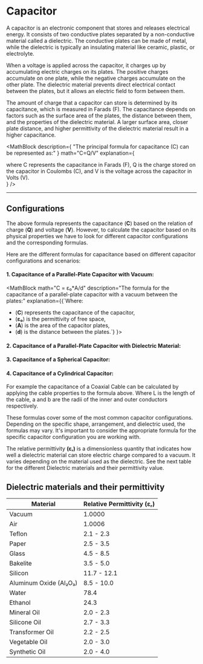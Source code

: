 
# Capacitor

A capacitor is an electronic component that stores and releases electrical energy. It consists of two conductive plates separated by a non-conductive material called a dielectric. The conductive plates can be made of metal, while the dielectric is typically an insulating material like ceramic, plastic, or electrolyte.

When a voltage is applied across the capacitor, it charges up by accumulating electric charges on its plates. The positive charges accumulate on one plate, while the negative charges accumulate on the other plate. The dielectric material prevents direct electrical contact between the plates, but it allows an electric field to form between them.

The amount of charge that a capacitor can store is determined by its capacitance, which is measured in Farads (F). The capacitance depends on factors such as the surface area of the plates, the distance between them, and the properties of the dielectric material. A larger surface area, closer plate distance, and higher permittivity of the dielectric material result in a higher capacitance.

<MathBlock
  description={
    "The principal formula for capacitance (C) can be represented as:"
  }
  math="C=Q/V"
  explanation={
    <div>
      where C represents the capacitance in Farads (F), Q is the charge stored
      on the capacitor in Coulombs (C), and V is the voltage across the
      capacitor in Volts (V).
    </div>
  }
/>

---

## Configurations

The above formula represents the capacitance ($\mathbf{C}$) based on the relation of charge ($\mathbf{Q}$) and voltage ($\mathbf{V}$). However, to calculate the capacitor based on its physical properties we have to look for different capacitor configurations and the corresponding formulas.

Here are the different formulas for capacitance based on different capacitor configurations and scenarios:

#### 1. Capacitance of a Parallel-Plate Capacitor with Vacuum:

<MathBlock
   math="C = ε₀*A/d"
   description="The formula for the capacitance of a parallel-plate capacitor with a vacuum between the plates:"
   explanation={<Mdx>{`Where:

- (**C**) represents the capacitance of the capacitor,
- (**ε₀**) is the permittivity of free space,
- (**A**) is the area of the capacitor plates,
- (**d**) is the distance between the plates.`}
  </Mdx>}>

</MathBlock>

#### 2. Capacitance of a Parallel-Plate Capacitor with Dielectric Material:

<MathBlock
  explanation="Additionally to the formula above the (εᵣ) represents the permittivity of the dielectricum."
  math="C=ε₀εᵣ*A/d"
/>

#### 3. Capacitance of a Spherical Capacitor:

<MathBlock
  explanation="Where R₁ and R₂ are the radii of the inner and outer spheres respectively"
  math="C = 4π*ε₀εᵣ*R₁R₂/(R₁-R₂)"
/>

#### 4. Capacitance of a Cylindrical Capacitor:

<MathBlock
  math="C=2π*ε₀εᵣ*L/ln(b/a)"
  explanation="Where L is the length of the cylinder, a and b are the radii of the inner and outer cylinders respectively."
/>

For example the capacitance of a Coaxial Cable can be calculated by applying the cable properties to the formula above. Where L is the length of the cable, a and b are the radii of the inner and outer conductors respectively.

These formulas cover some of the most common capacitor configurations. Depending on the specific shape, arrangement, and dielectric used, the formulas may vary. It's important to consider the appropriate formula for the specific capacitor configuration you are working with.

The relative permittivity **(εᵣ)** is a dimensionless quantity that indicates how well a dielectric material can store electric charge compared to a vacuum. It varies depending on the material used as the dielectric. See the next table for the different Dielectric materials and their permittivity value.

## Dielectric materials and their permittivity

| Material               | Relative Permittivity (εᵣ) |
| ---------------------- | -------------------------- |
| Vacuum                 | 1.0000                     |
| Air                    | 1.0006                     |
| Teflon                 | 2.1 - 2.3                  |
| Paper                  | 2.5 - 3.5                  |
| Glass                  | 4.5 - 8.5                  |
| Bakelite               | 3.5 - 5.0                  |
| Silicon                | 11.7 - 12.1                |
| Aluminum Oxide (Al₂O₃) | 8.5 - 10.0                 |
| Water                  | 78.4                       |
| Ethanol                | 24.3                       |
| Mineral Oil            | 2.0 - 2.3                  |
| Silicone Oil           | 2.7 - 3.3                  |
| Transformer Oil        | 2.2 - 2.5                  |
| Vegetable Oil          | 2.0 - 3.0                  |
| Synthetic Oil          | 2.0 - 4.0                  |
